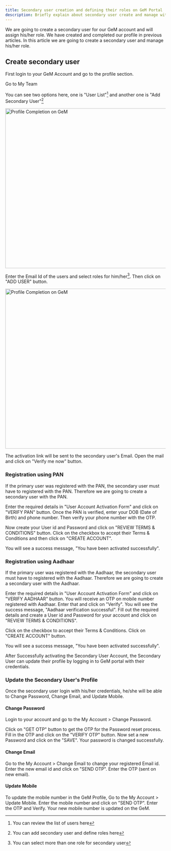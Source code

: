 ```yaml
---
title: Secondary user creation and defining their roles on GeM Portal
description: Briefly explain about secondary user create and manage with role basis on GeM Portal
---
```


We are going to create a secondary user for our GeM account and will assign his/her role. We have created and completed our profile in <Link href="/profile-completion">previous articles</Link>.
In this article we are going to create a secondary user and manage his/her role.

## Create secondary user

First login to your GeM Account and go to the profile section.

Go to My Team

You can see two options here, one is "User List"[^1] and another one is "Add Secondary User"[^2]

<Image
  src="https://res.cloudinary.com/dl3tfsbn5/image/upload/c_scale,w_800/v1642685059/USER_ywggpt.png"
  alt="Profile Completion on GeM"
  width="800"
  height="500"
/>

Enter the Email Id of the users and select roles for him/her[^3]. Then click on "ADD USER" button.

<Image
  src="https://res.cloudinary.com/dl3tfsbn5/image/upload/c_scale,w_800/v1642685057/SELECT_ROLE_khblbi.png"
  alt="Profile Completion on GeM"
  width="800"
  height="500"
/>

The activation link will be sent to the secondary user's Email. Open the mail and click on "Verify me now" button.

<Notes
  title="Note:"
  content="If Primary user has registered with PAN, the Secondary user will have to register with PAN. And, If Primary user has registered with Aadhaar, the Secondary user will have to register with Aadhaar."
/>

<Ads />

### Registration using PAN

If the primary user was registered with the PAN, the secondary user must have to registered with the PAN. Therefore we are going to create a secondary user with the PAN.

Enter the required details in "User Account Activation Form" and click on "VERIFY PAN" button. Once the PAN is verified, enter your DOB (Date of Birth) and phone number. Then verify your phone number with the OTP.

Now create your User id and Password and click on "REVIEW TERMS & CONDITIONS" button. Click on the checkbox to accept their Terms & Conditions and then click on "CREATE ACCOUNT".

You will see a success message, "You have been activated successfully".

### Registration using Aadhaar

If the primary user was registered with the Aadhaar, the secondary user must have to registered with the Aadhaar. Therefore we are going to create a secondary user with the Aadhaar.

Enter the required details in "User Account Activation Form" and click on "VERIFY AADHAAR" button. You will receive an OTP on mobile number registered with Aadhaar. Enter that and click on "Verify".
You will see the success message, "Aadhaar verification successful". Fill out the required details and create a User id and Password for your account and click on "REVIEW TERMS & CONDITIONS".

Click on the checkbox to accept their Terms & Conditions. Click on "CREATE ACCOUNT" button.

You will see a success message, "You have been activated successfully".

After Successfully activating the Secondary User Account,
the Secondary User can update their profile by logging in to GeM portal with
their credentials.

<Ads />

### Update the Secondary User's Profile

Once the secondary user login with his/her credentials, he/she will be able to Change Password, Change Email, and Update Mobile.

#### Change Password

Login to your account and go to the My Account > Change Password.

Click on "GET OTP" button to get the OTP for the Password reset process. Fill in the OTP and click on the "VERIFY OTP" button.
Now set a new Password and click on the "SAVE". Your password is changed successfully.

#### Change Email

Go to the My Account > Change Email to change your registered Email id.
Enter the new email id and click on "SEND OTP". Enter the OTP (sent on new email).

#### Update Mobile

To update the mobile number in the GeM Profile, Go to the My Account > Update Mobile.
Enter the mobile number and click on "SEND OTP". Enter the OTP and Verify. Your new mobile number is updated on the GeM.

[^1]: You can review the list of users here
[^2]: You can add secondary user and define roles here
[^3]: You can select more than one role for secondary user
